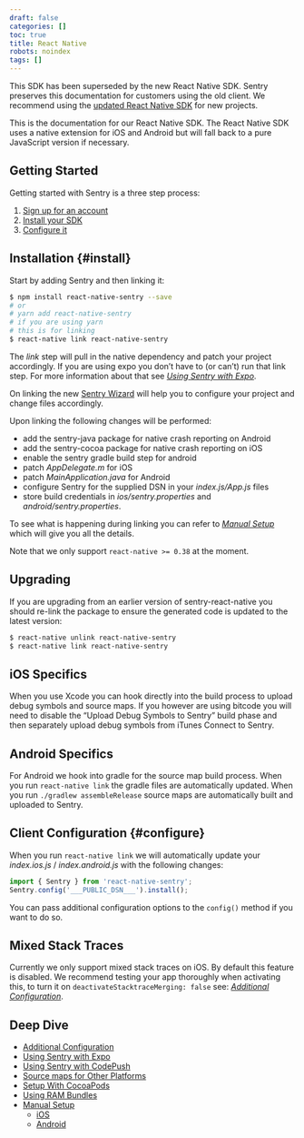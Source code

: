 ```yaml
---
draft: false
categories: []
toc: true
title: React Native
robots: noindex
tags: []
---
```

<Alert level="warning" title="Note"><markdown>

This SDK has been superseded by the new React Native SDK. Sentry preserves this documentation for customers using the old client. We recommend using the [updated React Native SDK](/platforms/react-native/) for new projects.

</markdown></Alert>


This is the documentation for our React Native SDK. The React Native SDK uses a native extension for iOS and Android but will fall back to a pure JavaScript version if necessary.

## Getting Started
Getting started with Sentry is a three step process:

1.  [Sign up for an account](https://sentry.io/signup/)
2.  [Install your SDK](#install)
3.  [Configure it](#configure)

## Installation {#install}

Start by adding Sentry and then linking it:

```bash
$ npm install react-native-sentry --save
# or
# yarn add react-native-sentry
# if you are using yarn
# this is for linking
$ react-native link react-native-sentry
```

The _link_ step will pull in the native dependency and patch your project accordingly. If you are using expo you don’t have to (or can’t) run that link step. For more information about that see [_Using Sentry with Expo_](/clients/react-native/expo/).

On linking the new [Sentry Wizard](https://github.com/getsentry/sentry-wizard) will help you to configure your project and change files accordingly.

Upon linking the following changes will be performed:

-   add the sentry-java package for native crash reporting on Android
-   add the sentry-cocoa package for native crash reporting on iOS
-   enable the sentry gradle build step for android
-   patch _AppDelegate.m_ for iOS
-   patch _MainApplication.java_ for Android
-   configure Sentry for the supplied DSN in your _index.js/App.js_ files
-   store build credentials in _ios/sentry.properties_ and _android/sentry.properties_.

To see what is happening during linking you can refer to [_Manual Setup_](/clients/react-native/manual-setup/) which will give you all the details.

Note that we only support `react-native >= 0.38` at the moment.


## Upgrading

If you are upgrading from an earlier version of sentry-react-native you should re-link the package to ensure the generated code is updated to the latest version:

```bash
$ react-native unlink react-native-sentry
$ react-native link react-native-sentry
```

## iOS Specifics

When you use Xcode you can hook directly into the build process to upload debug symbols and source maps. If you however are using bitcode you will need to disable the “Upload Debug Symbols to Sentry” build phase and then separately upload debug symbols from iTunes Connect to Sentry.

## Android Specifics

For Android we hook into gradle for the source map build process. When you run `react-native link` the gradle files are automatically updated. When you run `./gradlew assembleRelease` source maps are automatically built and uploaded to Sentry.

## Client Configuration {#configure}

When you run `react-native link` we will automatically update your _index.ios.js_ / _index.android.js_ with the following changes:

```javascript
import { Sentry } from 'react-native-sentry';
Sentry.config('___PUBLIC_DSN___').install();
```

You can pass additional configuration options to the `config()` method if you want to do so.
<!-- TODO-ADD-VERIFICATION-EXAMPLE -->


## Mixed Stack Traces

Currently we only support mixed stack traces on iOS. By default this feature is disabled. We recommend testing your app thoroughly when activating this, to turn it on `deactivateStacktraceMerging: false` see: [_Additional Configuration_](/clients/react-native/config/).

## Deep Dive

-   [Additional Configuration](/clients/react-native/config/)
-   [Using Sentry with Expo](/clients/react-native/expo/)
-   [Using Sentry with CodePush](/clients/react-native/codepush/)
-   [Source maps for Other Platforms](/clients/react-native/sourcemaps/)
-   [Setup With CocoaPods](/clients/react-native/cocoapods/)
-   [Using RAM Bundles](/clients/react-native/ram-bundles/)
-   [Manual Setup](/clients/react-native/manual-setup/)
    -   [iOS](/clients/react-native/manual-setup/#ios)
    -   [Android](/clients/react-native/manual-setup/#android)
